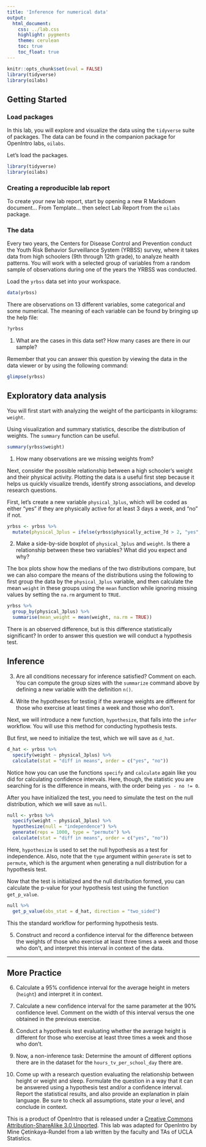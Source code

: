 ```yaml
---
title: 'Inference for numerical data'
output:
  html_document:
    css: ../lab.css
    highlight: pygments
    theme: cerulean
    toc: true
    toc_float: true
---
```


```r
knitr::opts_chunk$set(eval = FALSE)
library(tidyverse)
library(oilabs)
```

## Getting Started

### Load packages

In this lab, you will explore and visualize the data using the `tidyverse` suite of 
packages. The data can be found in the companion package for OpenIntro labs, `oilabs`.

Let's load the packages.

```r
library(tidyverse)
library(oilabs)
```

### Creating a reproducible lab report

To create your new lab report, start by opening a new R Markdown document... From Template... then select Lab Report from the `oilabs` package. 

### The data

Every two years, the Centers for Disease Control and Prevention conduct the Youth
Risk Behavior Surveillance System (YRBSS) survey, where it takes data from high 
schoolers (9th through 12th grade), to analyze health patterns. You will work 
with a selected group of variables from a random sample of observations during 
one of the years the YRBSS was conducted.


Load the `yrbss` data set into your workspace.

```r
data(yrbss)
```

There are observations on 13 different variables, some categorical and some 
numerical. The meaning of each variable can be found by bringing up the help file:

```r
?yrbss
```


1.  What are the cases in this data set? How many cases are there in our sample?

Remember that you can answer this question by viewing the data in the data viewer or
by using the following command:

```r
glimpse(yrbss)
```

## Exploratory data analysis

You will first start with analyzing the weight of the participants in kilograms:
`weight`.

Using visualization and summary statistics, describe the distribution of weights.
The `summary` function can be useful.

```r
summary(yrbss$weight)
```

1.  How many observations are we missing weights from?

Next, consider the possible relationship between a high schooler's weight and their
physical activity. Plotting the data is a useful first step because it helps 
us quickly visualize trends, identify strong associations, and develop research
questions.

First, let's create a new variable `physical_3plus`, which will be coded as either
"yes" if they are physically active for at least 3 days a week, and "no" if not.

```r
yrbss <- yrbss %>% 
  mutate(physical_3plus = ifelse(yrbss$physically_active_7d > 2, "yes", "no"))
```


2.  Make a side-by-side boxplot of `physical_3plus` and `weight`. Is there a 
relationship between these two variables? What did you expect and why?

The box plots show how the medians of the two distributions compare, but we can
also compare the means of the distributions using the following to 
first group the data by the `physical_3plus` variable, and then calculate the mean
`weight` in these groups using the `mean` function while ignoring missing values
by setting the `na.rm` argument to `TRUE`.

```r
yrbss %>%
  group_by(physical_3plus) %>%
  summarise(mean_weight = mean(weight, na.rm = TRUE))
```

There is an observed difference, but is this difference statistically 
significant? In order to answer this question we will conduct a hypothesis test.

## Inference

3.  Are all conditions necessary for inference satisfied? Comment on each. You can 
compute the group sizes with the `summarize` command above by defining a new variable
with the definition `n()`.

4.  Write the hypotheses for testing if the average weights are different for those
who exercise at least times a week and those who don't.

Next, we will introduce a new function, `hypothesize`, that falls into the `infer` 
workflow. You will use this method for conducting hypothesis tests. 

But first, we need to initialize the test, which we will save as `d_hat`.

```r
d_hat <- yrbss %>%
  specify(weight ~ physical_3plus) %>%
  calculate(stat = "diff in means", order = c("yes", "no"))
```

Notice how you can use the functions `specify` and `calculate` again like you did
for calculating confidence intervals. Here, though, the statistic you are searching
for is the difference in means, with the order being `yes - no != 0`.

After you have initialized the test, you need to simulate the test on the null
distribution, which we will save as `null`.

```r
null <- yrbss %>%
  specify(weight ~ physical_3plus) %>%
  hypothesize(null = "independence") %>%
  generate(reps = 1000, type = "permute") %>%
  calculate(stat = "diff in means", order = c("yes", "no"))
```

Here, `hypothesize` is used to set the null hypothesis as a test for independence.
Also, note that the `type` argument within `generate` is set to `permute`, which 
is the argument when generating a null distribution for a hypothesis test.

Now that the test is initialized and the null distribution formed, you can calculate
the p-value for your hypothesis test using the function `get_p_value`.

```r
null %>%
  get_p_value(obs_stat = d_hat, direction = "two_sided")
```

This the standard workflow for performing hypothesis tests.

5.  Construct and record a confidence interval for the difference between the 
weights of those who exercise at least three times a week and those who don't, and
interpret this interval in context of the data.

* * *

## More Practice

6.  Calculate a 95% confidence interval for the average height in meters (`height`)
and interpret it in context.

7.  Calculate a new confidence interval for the same parameter at the 90% 
confidence level. Comment on the width of this interval versus 
the one obtained in the previous exercise.

8.  Conduct a hypothesis test evaluating whether the average height is different
for those who exercise at least three times a week and those who don't.

9.  Now, a non-inference task: Determine the amount of different options there 
are in the dataset for the `hours_tv_per_school_day` there are.

10. Come up with a research question evaluating the relationship between height 
or weight and sleep. Formulate the question in a way that it can be answered using
a hypothesis test and/or a confidence interval. Report the statistical results, 
and also provide an explanation in plain language. Be sure to check all 
assumptions, state your $\alpha$ level, and conclude in context.

<div id="license">
This is a product of OpenIntro that is released under a [Creative Commons 
Attribution-ShareAlike 3.0 Unported](http://creativecommons.org/licenses/by-sa/3.0).
This lab was adapted for OpenIntro by Mine &Ccedil;etinkaya-Rundel from a lab 
written by the faculty and TAs of UCLA Statistics.
</div>